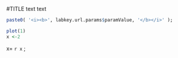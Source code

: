 <!--
vim: ts=2:sw=2:nu:fdc=2:spell
-->
<!--
    Copyright 2012 Fred Hutchinson Cancer Research Center

    Licensed under the Apache License, Version 2.0 (the 'License');
    you may not use this file except in compliance with the License.
    You may obtain a copy of the License at

       http://www.apache.org/licenses/LICENSE-2.0

    Unless required by applicable law or agreed to in writing, software
    distributed under the License is distributed on an 'AS IS' BASIS,
    WITHOUT WARRANTIES OR CONDITIONS OF ANY KIND, either express or implied.
    See the License for the specific language governing permissions and
    limitations under the License.
-->


#TITLE
text text
```r
paste0( '<i><b>', labkey.url.params$paramValue, '</b></i>' );
```

```r
plot(1)
x <-2
```

x= `r x` ;

